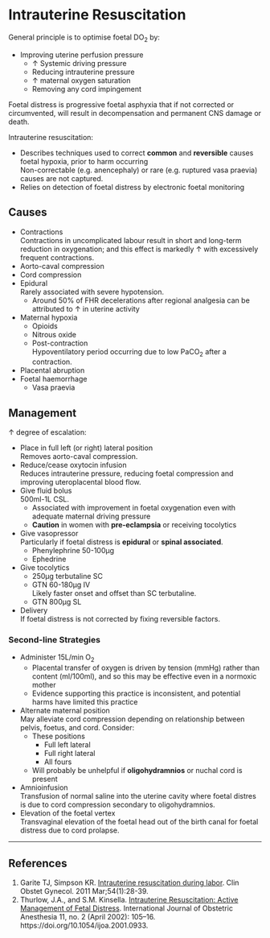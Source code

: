 # Intrauterine Resuscitation

:::info
General principle is to optimise foetal DO~2~ by:

* Improving uterine perfusion pressure
	* ↑ Systemic driving pressure
	* Reducing intrauterine pressure
	* ↑ maternal oxygen saturation
	* Removing any cord impingement
:::

Foetal distress is progressive foetal asphyxia that if not corrected or circumvented, will result in decompensation and permanent CNS damage or death.

Intrauterine resuscitation:

* Describes techniques used to correct **common** and **reversible** causes foetal hypoxia, prior to harm occurring\
Non-correctable (e.g. anencephaly) or rare (e.g. ruptured vasa praevia) causes are not captured.
* Relies on detection of foetal distress by electronic foetal monitoring


## Causes

* Contractions\
Contractions in uncomplicated labour result in short and long-term reduction in oxygenation; and this effect is markedly ↑ with excessively frequent contractions.
* Aorto-caval compression
* Cord compression
* Epidural\
Rarely associated with severe hypotension.
	* Around 50% of FHR decelerations after regional analgesia can be attributed to ↑ in uterine activity
* Maternal hypoxia\
	* Opioids
	* Nitrous oxide
	* Post-contraction\
	Hypoventilatory period occurring due to low PaCO~2~ after a contraction.
* Placental abruption
* Foetal haemorrhage
	* Vasa praevia

## Management

↑ degree of escalation:

* Place in full left (or right) lateral position\
Removes aorto-caval compression.
* Reduce/cease oxytocin infusion\
Reduces intrauterine pressure, reducing foetal compression and improving uteroplacental blood flow.
* Give fluid bolus\
500ml-1L CSL.
	* Associated with improvement in foetal oxygenation even with adequate maternal driving pressure
	* **Caution** in women with **pre-eclampsia** or receiving tocolytics
* Give vasopressor\
Particularly if foetal distress is **epidural** or **spinal associated**.
	* Phenylephrine 50-100μg
	* Ephedrine
* Give tocolytics
	* 250μg terbutaline SC
	* GTN 60-180μg IV\
	Likely faster onset and offset than SC terbutaline.
	* GTN 800μg SL
* Delivery\
If foetal distress is not corrected by fixing reversible factors.

### Second-line Strategies

* Administer 15L/min O~2~\
	* Placental transfer of oxygen is driven by tension (mmHg) rather than content (ml/100ml), and so this may be effective even in a normoxic mother
	* Evidence supporting this practice is inconsistent, and potential harms have limited this practice
* Alternate maternal position\
May alleviate cord compression depending on relationship between pelvis, foetus, and cord. Consider:
	* These positions
		* Full left lateral
		* Full right lateral
		* All fours
	* Will probably be unhelpful if **oligohydramnios** or nuchal cord is present
* Amnioinfusion\
Transfusion of normal saline into the uterine cavity where foetal distres is due to cord compression secondary to oligohydramnios.
* Elevation of the foetal vertex\
Transvaginal elevation of the foetal head out of the birth canal for foetal distress due to cord prolapse.

---

## References

1. Garite TJ, Simpson KR. [Intrauterine resuscitation during labor](https://www.ncbi.nlm.nih.gov/pubmed/21278499). Clin Obstet Gynecol. 2011 Mar;54(1):28-39.
2. Thurlow, J.A., and S.M. Kinsella. [Intrauterine Resuscitation: Active Management of Fetal Distress](https://www.ncbi.nlm.nih.gov/pubmed/15321562). International Journal of Obstetric Anesthesia 11, no. 2 (April 2002): 105–16. https://doi.org/10.1054/ijoa.2001.0933.
